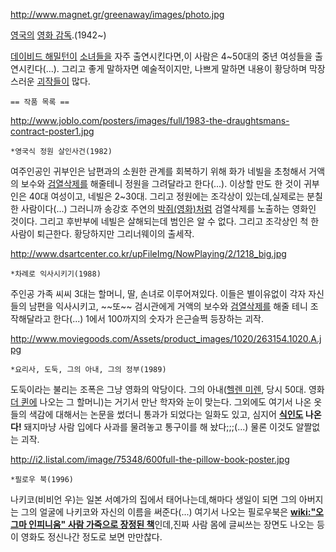 http://www.magnet.gr/greenaway/images/photo.jpg

[[영국]]의 [[영화 감독]].(1942~)

[[데이비드 해밀턴]]이 [[소녀]]들을 자주 출연시킨다면,이 사람은 4~50대의 중년 여성들을 출연시킨다(...). 그리고 좋게 말하자면 예술적이지만, 나쁘게 말하면 내용이 황당하며 막장스러운 [[괴작]]들이 많다.

 == 작품 목록 ==
http://www.joblo.com/posters/images/full/1983-the-draughtsmans-contract-poster1.jpg
 *영국식 정원 살인사건(1982)
여주인공인 귀부인은 남편과의 소원한 관계를 회복하기 위해 화가 네빌을 초청해서 거액의 보수와 [[검열삭제]]를 해줄테니 정원을 그려달라고 한다(...). 이상할 만도 한 것이 귀부인은 40대 여성이고, 네빌은 2~30대. 그리고 정원에는 조각상이 있는데,실제로는 분칠한 사람이다(...) 그러니까 송강호 주연의 [[박쥐(영화)]]처럼 검열삭제를 노출하는 영화인 것이다. 그리고 후반부에 네빌은 살해되는데 범인은 알 수 없다. 그리고 조각상인 척 한 사람이 퇴근한다. 황당하지만 그리너웨이의 출세작.

http://www.dsartcenter.co.kr/upFileImg/NowPlaying/2/1218_big.jpg
 *차례로 익사시키기(1988)

주인공 가족 씨씨 3대는 할머니, 딸, 손녀로 이루어져있다. 이들은 별이유없이 각자 자신들의 남편을 익사시키고, ~~또~~ 검시관에게 거액의 보수와 [[검열삭제]]를 해줄 테니 조작해달라고 한다(...) 1에서 100까지의 숫자가 은근슬쩍 등장하는 괴작.

http://www.moviegoods.com/Assets/product_images/1020/263154.1020.A.jpg
 *요리사, 도둑, 그의 아내, 그의 정부(1989)

도둑이라는 불리는 조폭은 그냥 영화의 악당이다. 그의 아내([[헬렌 미렌]], 당시 50대. 영화 [[더 퀸]]에 나오는 그 할머니)는 거기서 만난 학자와 눈이 맞는다. 그외에도 여기서 나온 옷들의 색감에 대해서는 논문을 썼더니 통과가 되었다는 일화도 있고, 심지어 '''[[식인]]도 나온다!''' 돼지마냥 사람 입에다 사과를 물려놓고 통구이를 해 놨다;;;(...) 물론 이것도 알짤없는 괴작. 

http://i2.listal.com/image/75348/600full-the-pillow-book-poster.jpg
 *필로우 북(1996)

나키코(비비언 우)는 일본 서예가의 집에서 태어나는데,해마다 생일이 되면 그의 아버지는 그의 얼굴에 나키코와 자신의 이름을 써준다(...) 여기서 나오는 필로우북은 '''[[wiki:"오그마 인피니움" 사람 가죽으로 장정된 책]]'''인데,진짜 사람 몸에 글씨쓰는 장면도 나오는 등 이 영화도 정신나간 정도로 보면 만만찮다.
